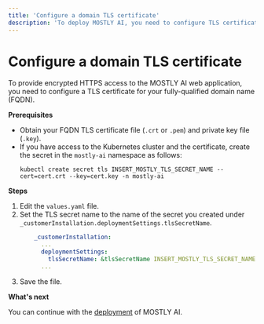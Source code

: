 ```yaml
---
title: 'Configure a domain TLS certificate'
description: 'To deploy MOSTLY AI, you need to configure TLS certificates for your fully-qualified domain name (FQDN) to enable secure access to the MOSTLY AI web app.'
---
```



# Configure a domain TLS certificate

To provide encrypted HTTPS access to the MOSTLY AI web application, you need to configure a TLS certificate for your fully-qualified domain name (FQDN).

**Prerequisites**

* Obtain your FQDN TLS certificate file (`.crt` or `.pem`) and private key file (`.key`).
* If you have access to the Kubernetes cluster and the certificate, create the secret in the `mostly-ai` namespace as follows:
    ```shell copy filename="shell" /INSERT_MOSTLY_TLS_SECRET_NAME/
    kubectl create secret tls INSERT_MOSTLY_TLS_SECRET_NAME --cert=cert.crt --key=cert.key -n mostly-ai
    ```

**Steps**

1. Edit the `values.yaml` file.
2. Set the TLS secret name to the name of the secret you created under `_customerInstallation.deploymentSettings.tlsSecretName`.
    ```yaml filename="values.yaml" {4} /INSERT_MOSTLY_TLS_SECRET_NAME/
        _customerInstallation:
          ...
          deploymentSettings:
            tlsSecretName: &tlsSecretName INSERT_MOSTLY_TLS_SECRET_NAME
          ...
    ```
3. Save the file.

**What's next**

You can continue with the [deployment](../deploy) of MOSTLY AI.
